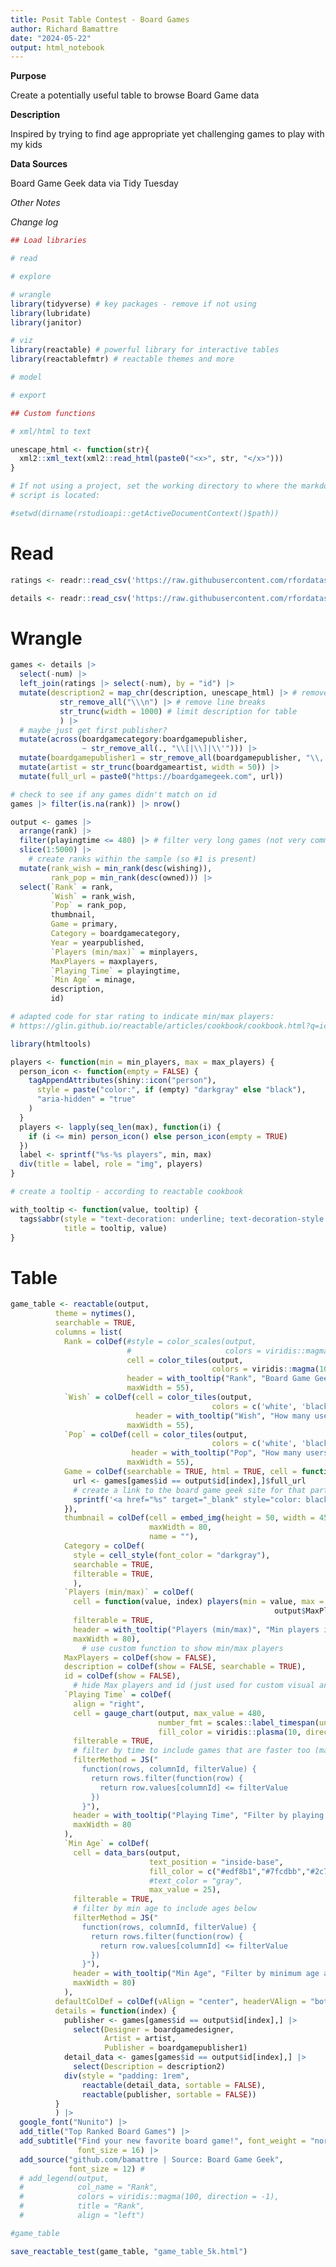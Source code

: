 ```yaml
---
title: Posit Table Contest - Board Games
author: Richard Bamattre
date: "2024-05-22"
output: html_notebook
---
```


**Purpose**

Create a potentially useful table to browse Board Game data

**Description**

Inspired by trying to find age appropriate yet challenging games to play with my kids

**Data Sources**

Board Game Geek data via Tidy Tuesday

*Other Notes*



*Change log*


```r
## Load libraries

# read

# explore

# wrangle
library(tidyverse) # key packages - remove if not using
library(lubridate)
library(janitor)

# viz
library(reactable) # powerful library for interactive tables
library(reactablefmtr) # reactable themes and more

# model

# export

## Custom functions

# xml/html to text

unescape_html <- function(str){
  xml2::xml_text(xml2::read_html(paste0("<x>", str, "</x>")))
}

# If not using a project, set the working directory to where the markdown
# script is located:

#setwd(dirname(rstudioapi::getActiveDocumentContext()$path))
```

# Read

```r
ratings <- readr::read_csv('https://raw.githubusercontent.com/rfordatascience/tidytuesday/master/data/2022/2022-01-25/ratings.csv')

details <- readr::read_csv('https://raw.githubusercontent.com/rfordatascience/tidytuesday/master/data/2022/2022-01-25/details.csv')
```

# Wrangle

```r
games <- details |> 
  select(-num) |> 
  left_join(ratings |> select(-num), by = "id") |> 
  mutate(description2 = map_chr(description, unescape_html) |> # remove xml
           str_remove_all("\\\n") |> # remove line breaks
           str_trunc(width = 1000) # limit description for table
           ) |> 
  # maybe just get first publisher?
  mutate(across(boardgamecategory:boardgamepublisher, 
                ~ str_remove_all(., "\\[|\\]|\\'"))) |> 
  mutate(boardgamepublisher1 = str_remove_all(boardgamepublisher, "\\,.*")) |> 
  mutate(artist = str_trunc(boardgameartist, width = 50)) |> 
  mutate(full_url = paste0("https://boardgamegeek.com", url))

# check to see if any games didn't match on id
games |> filter(is.na(rank)) |> nrow() 
```

```r
output <- games |> 
  arrange(rank) |> 
  filter(playingtime <= 480) |> # filter very long games (not very common)
  slice(1:5000) |> 
    # create ranks within the sample (so #1 is present)
  mutate(rank_wish = min_rank(desc(wishing)),
         rank_pop = min_rank(desc(owned))) |> 
  select(`Rank` = rank,
         `Wish` = rank_wish,
         `Pop` = rank_pop,
         thumbnail,
         Game = primary,
         Category = boardgamecategory,
         Year = yearpublished,
         `Players (min/max)` = minplayers,
         MaxPlayers = maxplayers,
         `Playing Time` = playingtime,
         `Min Age` = minage,
         description,
         id)
```

```r
# adapted code for star rating to indicate min/max players:
# https://glin.github.io/reactable/articles/cookbook/cookbook.html?q=icon#rating-stars

library(htmltools)

players <- function(min = min_players, max = max_players) {
  person_icon <- function(empty = FALSE) {
    tagAppendAttributes(shiny::icon("person"),
      style = paste("color:", if (empty) "darkgray" else "black"),
      "aria-hidden" = "true"
    )
  }
  players <- lapply(seq_len(max), function(i) {
    if (i <= min) person_icon() else person_icon(empty = TRUE)
  })
  label <- sprintf("%s-%s players", min, max)
  div(title = label, role = "img", players)
}

```

```r
# create a tooltip - according to reactable cookbook

with_tooltip <- function(value, tooltip) {
  tags$abbr(style = "text-decoration: underline; text-decoration-style: dotted; cursor: help",
            title = tooltip, value)
}

```



# Table

```r
game_table <- reactable(output,
          theme = nytimes(),
          searchable = TRUE,
          columns = list(
            Rank = colDef(#style = color_scales(output, 
                          #                     colors = viridis::magma(100, direction = -1)),
                          cell = color_tiles(output,
                                             colors = viridis::magma(100, direction = -1)),
                          header = with_tooltip("Rank", "Board Game Geek rank"),
                          maxWidth = 55),
            `Wish` = colDef(cell = color_tiles(output,
                                             colors = c('white', 'black')),
                            header = with_tooltip("Wish", "How many users wishlisted the game"),
                          maxWidth = 55),
            `Pop` = colDef(cell = color_tiles(output,
                                             colors = c('white', 'black')),
                           header = with_tooltip("Pop", "How many users own the game"),
                          maxWidth = 55),
            Game = colDef(searchable = TRUE, html = TRUE, cell = function(value, index) {
              url <- games[games$id == output$id[index],]$full_url
              # create a link to the board game geek site for that particular game
              sprintf('<a href="%s" target="_blank" style="color: black">%s</a>', url, value)
            }),
            thumbnail = colDef(cell = embed_img(height = 50, width = 45),
                               maxWidth = 80,
                               name = ""),
            Category = colDef(
              style = cell_style(font_color = "darkgray"),
              searchable = TRUE,
              filterable = TRUE,
              ),
            `Players (min/max)` = colDef(
              cell = function(value, index) players(min = value, max =
                                                           output$MaxPlayers[index]),
              filterable = TRUE,
              header = with_tooltip("Players (min/max)", "Min players in black, max in gray. Filter by min players"),
              maxWidth = 80),
                # use custom function to show min/max players
            MaxPlayers = colDef(show = FALSE),
            description = colDef(show = FALSE, searchable = TRUE),
            id = colDef(show = FALSE),
              # hide Max players and id (just used for custom visual and details)
            `Playing Time` = colDef(
              align = "right",
              cell = gauge_chart(output, max_value = 480, 
                                 number_fmt = scales::label_timespan(unit = "mins"),
                                 fill_color = viridis::plasma(10, direction = -1)),
              filterable = TRUE,
              # filter by time to include games that are faster too (max time)
              filterMethod = JS("
                function(rows, columnId, filterValue) {
                  return rows.filter(function(row) {
                    return row.values[columnId] <= filterValue
                  })
                }"),
              header = with_tooltip("Playing Time", "Filter by playing time (minutes) or faster"),
              maxWidth = 80
            ),
            `Min Age` = colDef(
              cell = data_bars(output,
                               text_position = "inside-base",
                               fill_color = c("#edf8b1","#7fcdbb","#2c7fb8"),
                               #text_color = "gray",
                               max_value = 25),
              filterable = TRUE,
              # filter by min age to include ages below
              filterMethod = JS("
                function(rows, columnId, filterValue) {
                  return rows.filter(function(row) {
                    return row.values[columnId] <= filterValue
                  })
                }"),
              header = with_tooltip("Min Age", "Filter by minimum age and younger"),
              maxWidth = 80)
            ),
          defaultColDef = colDef(vAlign = "center", headerVAlign = "bottom"),
          details = function(index) {
            publisher <- games[games$id == output$id[index],] |> 
              select(Designer = boardgamedesigner,
                     Artist = artist,
                     Publisher = boardgamepublisher1)
            detail_data <- games[games$id == output$id[index],] |> 
              select(Description = description2)
            div(style = "padding: 1rem",
                reactable(detail_data, sortable = FALSE),
                reactable(publisher, sortable = FALSE))
          }
          ) |> 
  google_font("Nunito") |> 
  add_title("Top Ranked Board Games") |> 
  add_subtitle("Find your new favorite board game!", font_weight = "normal",
               font_size = 16) |> 
  add_source("github.com/bamattre | Source: Board Game Geek",
             font_size = 12) # 
  # add_legend(output,
  #            col_name = "Rank",
  #            colors = viridis::magma(100, direction = -1),
  #            title = "Rank",
  #            align = "left")

#game_table

save_reactable_test(game_table, "game_table_5k.html")
```
